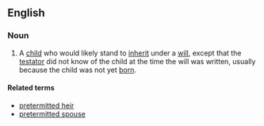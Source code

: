 ==English==
===Noun===
{{wikipedia}}
{{en-noun|sg=[[pretermitted]] [[child]]}}
# {{law}} A [[child]] who would likely stand to [[inherit]] under a [[will]], except that the [[testator]] did not know of the child at the time the will was written, usually because the child was not yet [[born]].

====Related terms====
*[[pretermitted heir]]
*[[pretermitted spouse]]